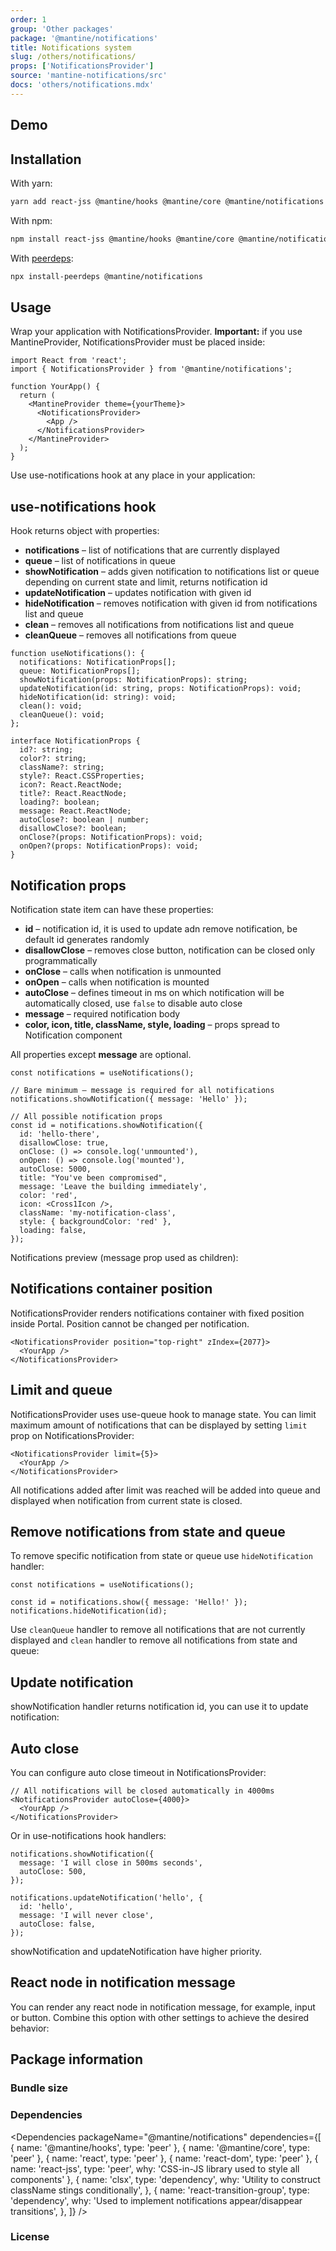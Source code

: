 ```yaml
---
order: 1
group: 'Other packages'
package: '@mantine/notifications'
title: Notifications system
slug: /others/notifications/
props: ['NotificationsProvider']
source: 'mantine-notifications/src'
docs: 'others/notifications.mdx'
---
```



## Demo

<NotificationsRootDemo />

## Installation

With yarn:

```sh
yarn add react-jss @mantine/hooks @mantine/core @mantine/notifications
```

With npm:

```sh
npm install react-jss @mantine/hooks @mantine/core @mantine/notifications
```

With [peerdeps](https://www.npmjs.com/package/install-peerdeps):

```sh
npx install-peerdeps @mantine/notifications
```

## Usage

Wrap your application with NotificationsProvider.
**Important:** if you use MantineProvider, NotificationsProvider must be placed inside:

```tsx
import React from 'react';
import { NotificationsProvider } from '@mantine/notifications';

function YourApp() {
  return (
    <MantineProvider theme={yourTheme}>
      <NotificationsProvider>
        <App />
      </NotificationsProvider>
    </MantineProvider>
  );
}
```

Use use-notifications hook at any place in your application:

<NotificationsBaseDemo />

## use-notifications hook

Hook returns object with properties:

- **notifications** – list of notifications that are currently displayed
- **queue** – list of notifications in queue
- **showNotification** – adds given notification to notifications list or queue depending on current state and limit, returns notification id
- **updateNotification** – updates notification with given id
- **hideNotification** – removes notification with given id from notifications list and queue
- **clean** – removes all notifications from notifications list and queue
- **cleanQueue** – removes all notifications from queue

```tsx
function useNotifications(): {
  notifications: NotificationProps[];
  queue: NotificationProps[];
  showNotification(props: NotificationProps): string;
  updateNotification(id: string, props: NotificationProps): void;
  hideNotification(id: string): void;
  clean(): void;
  cleanQueue(): void;
};

interface NotificationProps {
  id?: string;
  color?: string;
  className?: string;
  style?: React.CSSProperties;
  icon?: React.ReactNode;
  title?: React.ReactNode;
  loading?: boolean;
  message: React.ReactNode;
  autoClose?: boolean | number;
  disallowClose?: boolean;
  onClose?(props: NotificationProps): void;
  onOpen?(props: NotificationProps): void;
}
```

## Notification props

Notification state item can have these properties:

- **id** – notification id, it is used to update adn remove notification, be default id generates randomly
- **disallowClose** – removes close button, notification can be closed only programmatically
- **onClose** – calls when notification is unmounted
- **onOpen** – calls when notification is mounted
- **autoClose** – defines timeout in ms on which notification will be automatically closed, use `false` to disable auto close
- **message** – required notification body
- **color, icon, title, className, style, loading** – props spread to <GatsbyLink to="/core/notification/">Notification</GatsbyLink> component

All properties except **message** are optional.

```tsx
const notifications = useNotifications();

// Bare minimum – message is required for all notifications
notifications.showNotification({ message: 'Hello' });

// All possible notification props
const id = notifications.showNotification({
  id: 'hello-there',
  disallowClose: true,
  onClose: () => console.log('unmounted'),
  onOpen: () => console.log('mounted'),
  autoClose: 5000,
  title: "You've been compromised",
  message: 'Leave the building immediately',
  color: 'red',
  icon: <Cross1Icon />,
  className: 'my-notification-class',
  style: { backgroundColor: 'red' },
  loading: false,
});
```

Notifications preview (message prop used as children):

<NotificationConfigurator noCode />

## Notifications container position

NotificationsProvider renders notifications container with fixed position inside <GatsbyLink to="/core/portal/">Portal</GatsbyLink>.
Position cannot be changed per notification.

```tsx
<NotificationsProvider position="top-right" zIndex={2077}>
  <YourApp />
</NotificationsProvider>
```

## Limit and queue

NotificationsProvider uses <GatsbyLink to="/hooks/use-queue/">use-queue</GatsbyLink> hook to manage state.
You can limit maximum amount of notifications that can be displayed by setting
`limit` prop on NotificationsProvider:

```tsx
<NotificationsProvider limit={5}>
  <YourApp />
</NotificationsProvider>
```

All notifications added after limit was reached will be added into queue
and displayed when notification from current state is closed.

<NotificationsLimitDemo />

## Remove notifications from state and queue

To remove specific notification from state or queue use `hideNotification` handler:

```tsx
const notifications = useNotifications();

const id = notifications.show({ message: 'Hello!' });
notifications.hideNotification(id);
```

Use `cleanQueue` handler to remove all notifications that are not currently displayed and
`clean` handler to remove all notifications from state and queue:

<NotificationsCleanDemo />

## Update notification

showNotification handler returns notification id, you can use it to update notification:

<NotificationsUpdateDemo />

## Auto close

You can configure auto close timeout in NotificationsProvider:

```tsx
// All notifications will be closed automatically in 4000ms
<NotificationsProvider autoClose={4000}>
  <YourApp />
</NotificationsProvider>
```

Or in use-notifications hook handlers:

```tsx
notifications.showNotification({
  message: 'I will close in 500ms seconds',
  autoClose: 500,
});

notifications.updateNotification('hello', {
  id: 'hello',
  message: 'I will never close',
  autoClose: false,
});
```

showNotification and updateNotification have higher priority.

<NotificationsAutoCloseDemo />

## React node in notification message

You can render any react node in notification message, for example, input or button.
Combine this option with other settings to achieve the desired behavior:

<NotificationsInteractiveDemo />

## Package information

### Bundle size

<BundleSize packageName="@mantine/notifications" />

### Dependencies

<Dependencies
  packageName="@mantine/notifications"
  dependencies={[
    { name: '@mantine/hooks', type: 'peer' },
    { name: '@mantine/core', type: 'peer' },
    { name: 'react', type: 'peer' },
    { name: 'react-dom', type: 'peer' },
    { name: 'react-jss', type: 'peer', why: 'CSS-in-JS library used to style all components' },
    {
      name: 'clsx',
      type: 'dependency',
      why: 'Utility to construct className stings conditionally',
    },
    {
      name: 'react-transition-group',
      type: 'dependency',
      why: 'Used to implement notifications appear/disappear transitions',
    },
  ]}
/>

### License

<License />
